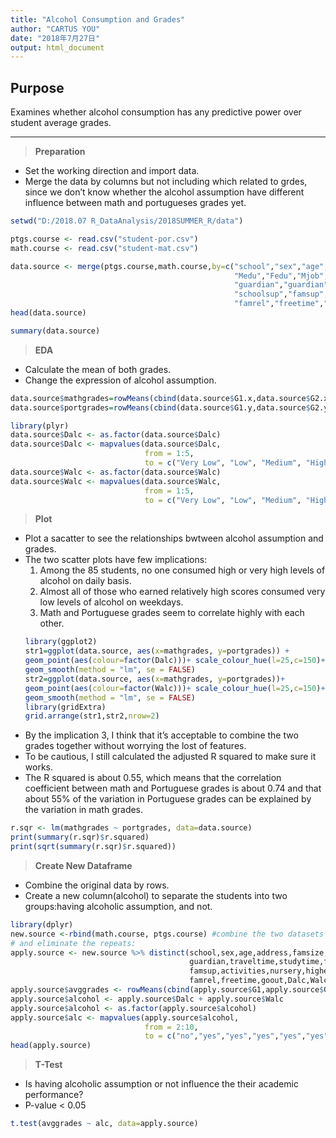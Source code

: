 ```yaml
---
title: "Alcohol Consumption and Grades"
author: "CARTUS YOU"
date: "2018年7月27日"
output: html_document
---
```


## **Purpose**
Examines whether alcohol consumption has any predictive power over student average grades.

***

> **Preparation**

* Set the working direction and import data.
* Merge the data by columns but not including which related to grdes, since we don't know whether the alcohol assumption have different influence between math and portugueses grades yet.
```r
setwd("D:/2018.07 R_DataAnalysis/2018SUMMER_R/data")

ptgs.course <- read.csv("student-por.csv")
math.course <- read.csv("student-mat.csv")

data.source <- merge(ptgs.course,math.course,by=c("school","sex","age","address","famsize","Pstatus",
                                                  "Medu","Fedu","Mjob","Fjob","reason","nursery","internet",
                                                  "guardian","guardian","traveltime","studytime","failures",
                                                  "schoolsup","famsup","activities","higher","romantic",
                                                  "famrel","freetime","goout","Dalc","Walc","health","absences"))
head(data.source)
```
```r
summary(data.source)
```

> **EDA**

* Calculate the mean of both grades.
* Change the expression of alcohol assumption.
```r
data.source$mathgrades=rowMeans(cbind(data.source$G1.x,data.source$G2.x,data.source$G3.x))
data.source$portgrades=rowMeans(cbind(data.source$G1.y,data.source$G2.y,data.source$G3.y))

library(plyr)
data.source$Dalc <- as.factor(data.source$Dalc)      
data.source$Dalc <- mapvalues(data.source$Dalc, 
                              from = 1:5, 
                              to = c("Very Low", "Low", "Medium", "High", "Very High"))
data.source$Walc <- as.factor(data.source$Walc)      
data.source$Walc <- mapvalues(data.source$Walc, 
                              from = 1:5, 
                              to = c("Very Low", "Low", "Medium", "High", "Very High"))
```

> **Plot**

* Plot a sacatter to see the relationships bwtween alcohol assumption and grades.
* The two scatter plots have few implications:
  1. Among the 85 students, no one consumed high or very high levels of alcohol on daily basis.
  2. Almost all of those who earned relatively high scores consumed very low levels of alcohol on weekdays.
  3. Math and Portuguese grades seem to correlate highly with each other.
```r
library(ggplot2)
str1=ggplot(data.source, aes(x=mathgrades, y=portgrades)) +
  geom_point(aes(colour=factor(Dalc)))+ scale_colour_hue(l=25,c=150)+
  geom_smooth(method = "lm", se = FALSE)
str2=ggplot(data.source, aes(x=mathgrades, y=portgrades))+
  geom_point(aes(colour=factor(Walc)))+ scale_colour_hue(l=25,c=150)+
  geom_smooth(method = "lm", se = FALSE)
library(gridExtra)
grid.arrange(str1,str2,nrow=2)
```
* By the implication 3, I think that it's acceptable to combine the two grades together without worrying the lost of features.
* To be cautious, I still calculated the adjusted R squared to make sure it works.
* The R squared is about 0.55, which means that the correlation coefficient between math and Portuguese grades is about 0.74 and that about 55% of the variation in Portuguese grades can be explained by the variation in math grades.
```r
r.sqr <- lm(mathgrades ~ portgrades, data=data.source)
print(summary(r.sqr)$r.squared)
print(sqrt(summary(r.sqr)$r.squared))
```

> **Create New Dataframe**

* Combine the original data by rows.
* Create a new column(alcohol) to separate the students into two groups:having alcoholic assumption, and not.
```r
library(dplyr)
new.source <-rbind(math.course, ptgs.course) #combine the two datasets
# and eliminate the repeats:
apply.source <- new.source %>% distinct(school,sex,age,address,famsize,Pstatus,Medu,Fedu,Mjob,Fjob,reason,
                                        guardian,traveltime,studytime,failures,schoolsup,
                                        famsup,activities,nursery,higher,internet,romantic,
                                        famrel,freetime,goout,Dalc,Walc,health,absences, .keep_all = TRUE)
apply.source$avggrades <- rowMeans(cbind(apply.source$G1,apply.source$G2,apply.source$G3))
apply.source$alcohol <- apply.source$Dalc + apply.source$Walc
apply.source$alcohol <- as.factor(apply.source$alcohol)
apply.source$alc <- mapvalues(apply.source$alcohol, 
                              from = 2:10,
                              to = c("no","yes","yes","yes","yes","yes","yes","yes","yes"))
head(apply.source)
```


> **T-Test**

* Is having alcoholic assumption or not influence the their academic performance?
* P-value < 0.05
```r
t.test(avggrades ~ alc, data=apply.source)
```




